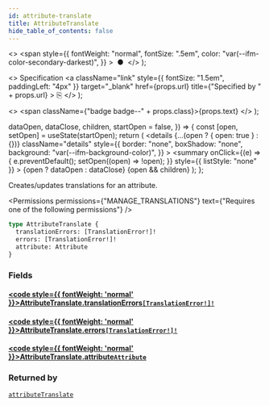 ```yaml
---
id: attribute-translate
title: AttributeTranslate
hide_table_of_contents: false
---
```


  <>
    <span
      style={{
        fontWeight: "normal",
        fontSize: ".5em",
        color: "var(--ifm-color-secondary-darkest)",
      }}
    >
      &nbsp;●&nbsp;
    </span>
  </>
);

  <>
    Specification
    <a
      className="link"
      style={{ fontSize: "1.5em", paddingLeft: "4px" }}
      target="\_blank"
      href={props.url}
      title={"Specified by " + props.url}
    >
      ⎘
    </a>
  </>
);

  <>
    <span className={"badge badge--" + props.class}>{props.text}</span>
  </>
);


  dataOpen,
  dataClose,
  children,
  startOpen = false,
}) => {
  const [open, setOpen] = useState(startOpen);
  return (
    <details
      {...(open ? { open: true } : {})}
      className="details"
      style={{
        border: "none",
        boxShadow: "none",
        background: "var(--ifm-background-color)",
      }}
    >
      <summary
        onClick={(e) => {
          e.preventDefault();
          setOpen((open) => !open);
        }}
        style={{ listStyle: "none" }}
      >
        {open ? dataOpen : dataClose}
      </summary>
      {open && children}
    </details>
  );
};

Creates/updates translations for an attribute.

<Permissions
  permissions={"MANAGE_TRANSLATIONS"}
  text={"Requires one of the following permissions"}
/>

```graphql
type AttributeTranslate {
  translationErrors: [TranslationError!]!
  errors: [TranslationError!]!
  attribute: Attribute
}
```

### Fields

#### [<code style={{ fontWeight: 'normal' }}>AttributeTranslate.<b>translationErrors</b></code>](#)<Bullet />[`[TranslationError!]!`](../../../api-reference/miscellaneous/objects/translation-error) <Badge class="secondary" text="deprecated"/> <Badge class="secondary" text="non-null"/> <Badge class="secondary" text="object"/>

> <Badge
>   class="warning"
>   text="DEPRECATED: This field will be removed in Saleor 4.0. Use `errors` field instead."
> />

#### [<code style={{ fontWeight: 'normal' }}>AttributeTranslate.<b>errors</b></code>](#)<Bullet />[`[TranslationError!]!`](../../../api-reference/miscellaneous/objects/translation-error) <Badge class="secondary" text="non-null"/> <Badge class="secondary" text="object"/>

>

#### [<code style={{ fontWeight: 'normal' }}>AttributeTranslate.<b>attribute</b></code>](#)<Bullet />[`Attribute`](../../../api-reference/attributes/objects/attribute) <Badge class="secondary" text="object"/>

>

### Returned by

[`attributeTranslate`](../../../api-reference/attributes/mutations/attribute-translate) <Badge class="secondary" text="mutation"/>

